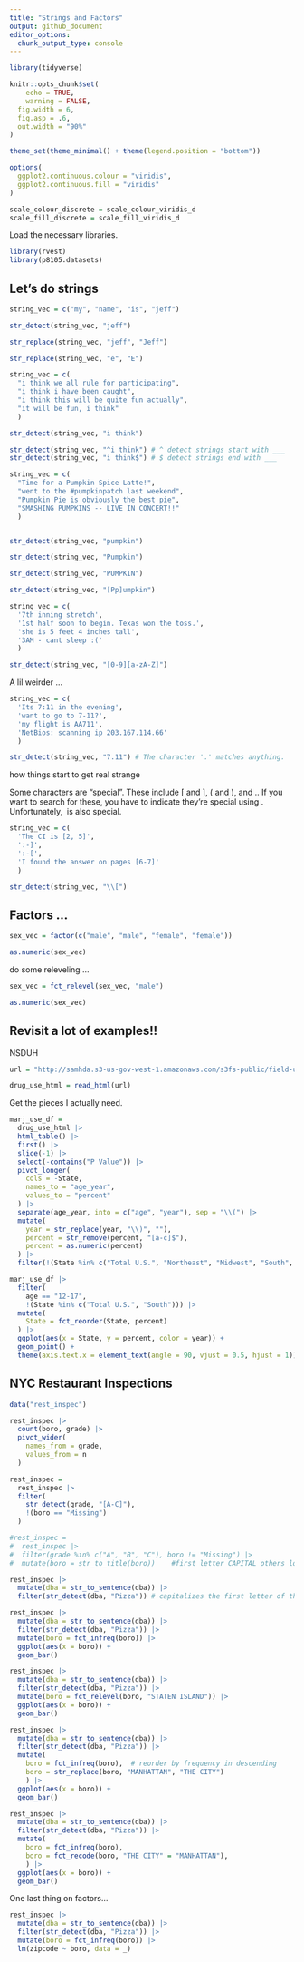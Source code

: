 ```yaml
---
title: "Strings and Factors"
output: github_document
editor_options: 
  chunk_output_type: console
---
```


```r
library(tidyverse)

knitr::opts_chunk$set(
	echo = TRUE,
	warning = FALSE,
  fig.width = 6,
  fig.asp = .6,
  out.width = "90%"
)

theme_set(theme_minimal() + theme(legend.position = "bottom"))

options(
  ggplot2.continuous.colour = "viridis",
  ggplot2.continuous.fill = "viridis"
)

scale_colour_discrete = scale_colour_viridis_d
scale_fill_discrete = scale_fill_viridis_d
```

Load the necessary libraries. 

```r
library(rvest)
library(p8105.datasets)
```




## Let's do strings

```r
string_vec = c("my", "name", "is", "jeff")

str_detect(string_vec, "jeff")

str_replace(string_vec, "jeff", "Jeff")

str_replace(string_vec, "e", "E")
```



```r
string_vec = c(
  "i think we all rule for participating",
  "i think i have been caught",
  "i think this will be quite fun actually",
  "it will be fun, i think"
  )

str_detect(string_vec, "i think")

str_detect(string_vec, "^i think") # ^ detect strings start with ___
str_detect(string_vec, "i think$") # $ detect strings end with ___
```


```r
string_vec = c(
  "Time for a Pumpkin Spice Latte!",
  "went to the #pumpkinpatch last weekend",
  "Pumpkin Pie is obviously the best pie",
  "SMASHING PUMPKINS -- LIVE IN CONCERT!!"
  )


str_detect(string_vec, "pumpkin")

str_detect(string_vec, "Pumpkin")

str_detect(string_vec, "PUMPKIN")

str_detect(string_vec, "[Pp]umpkin")
```


```r
string_vec = c(
  '7th inning stretch',
  '1st half soon to begin. Texas won the toss.',
  'she is 5 feet 4 inches tall',
  '3AM - cant sleep :('
  )

str_detect(string_vec, "[0-9][a-zA-Z]")

```

A lil weirder ...

```r
string_vec = c(
  'Its 7:11 in the evening',
  'want to go to 7-11?',
  'my flight is AA711',
  'NetBios: scanning ip 203.167.114.66'
  )

str_detect(string_vec, "7.11") # The character '.' matches anything.
```

how things start to get real strange

Some characters are “special”. These include [ and ], ( and ), and .. If you want to search for these, you have to indicate they’re special using \. Unfortunately, \ is also special.

```r
string_vec = c(
  'The CI is [2, 5]',
  ':-]',
  ':-[',
  'I found the answer on pages [6-7]'
  )

str_detect(string_vec, "\\[")
```


## Factors ...

```r
sex_vec = factor(c("male", "male", "female", "female"))

as.numeric(sex_vec)
```

do some releveling ...

```r
sex_vec = fct_relevel(sex_vec, "male")

as.numeric(sex_vec)
```




## Revisit a lot of examples!!

NSDUH

```r
url = "http://samhda.s3-us-gov-west-1.amazonaws.com/s3fs-public/field-uploads/2k15StateFiles/NSDUHsaeShortTermCHG2015.htm"

drug_use_html = read_html(url)
```

Get the pieces I actually need.

```r
marj_use_df = 
  drug_use_html |> 
  html_table() |> 
  first() |> 
  slice(-1) |> 
  select(-contains("P Value")) |> 
  pivot_longer(
    cols = -State,
    names_to = "age_year",
    values_to = "percent"
  ) |> 
  separate(age_year, into = c("age", "year"), sep = "\\(") |> 
  mutate(
    year = str_replace(year, "\\)", ""), 
    percent = str_remove(percent, "[a-c]$"),
    percent = as.numeric(percent)
  ) |> 
  filter(!(State %in% c("Total U.S.", "Northeast", "Midwest", "South", "West")))
```

```r
marj_use_df |> 
  filter(
    age == "12-17",
    !(State %in% c("Total U.S.", "South"))) |> 
  mutate(
    State = fct_reorder(State, percent)
  ) |> 
  ggplot(aes(x = State, y = percent, color = year)) + 
  geom_point() + 
  theme(axis.text.x = element_text(angle = 90, vjust = 0.5, hjust = 1))
```


## NYC Restaurant Inspections

```r
data("rest_inspec")
```

```r
rest_inspec |> 
  count(boro, grade) |> 
  pivot_wider(
    names_from = grade,
    values_from = n
  )
```

```r
rest_inspec =
  rest_inspec |> 
  filter(
    str_detect(grade, "[A-C]"),
    !(boro == "Missing")
  )

#rest_inspec =
#  rest_inspec |>
#  filter(grade %in% c("A", "B", "C"), boro != "Missing") |> 
#  mutate(boro = str_to_title(boro))    #first letter CAPITAL others lowercase
```


```r
rest_inspec |> 
  mutate(dba = str_to_sentence(dba)) |> 
  filter(str_detect(dba, "Pizza")) # capitalizes the first letter of the string and changes all other letters to lowercase, except for proper nouns and other exceptions.
```


```r
rest_inspec |> 
  mutate(dba = str_to_sentence(dba)) |> 
  filter(str_detect(dba, "Pizza")) |> 
  mutate(boro = fct_infreq(boro)) |> 
  ggplot(aes(x = boro)) + 
  geom_bar()
```



```r
rest_inspec |> 
  mutate(dba = str_to_sentence(dba)) |> 
  filter(str_detect(dba, "Pizza")) |> 
  mutate(boro = fct_relevel(boro, "STATEN ISLAND")) |> 
  ggplot(aes(x = boro)) + 
  geom_bar()
```


```r
rest_inspec |> 
  mutate(dba = str_to_sentence(dba)) |> 
  filter(str_detect(dba, "Pizza")) |> 
  mutate(
    boro = fct_infreq(boro),  # reorder by frequency in descending
    boro = str_replace(boro, "MANHATTAN", "THE CITY")
    ) |> 
  ggplot(aes(x = boro)) + 
  geom_bar()
```


```r
rest_inspec |> 
  mutate(dba = str_to_sentence(dba)) |> 
  filter(str_detect(dba, "Pizza")) |> 
  mutate(
    boro = fct_infreq(boro),
    boro = fct_recode(boro, "THE CITY" = "MANHATTAN"),
    ) |> 
  ggplot(aes(x = boro)) + 
  geom_bar()
```


One last thing on factors...

```r
rest_inspec |> 
  mutate(dba = str_to_sentence(dba)) |> 
  filter(str_detect(dba, "Pizza")) |> 
  mutate(boro = fct_infreq(boro)) |> 
  lm(zipcode ~ boro, data = _)
```



